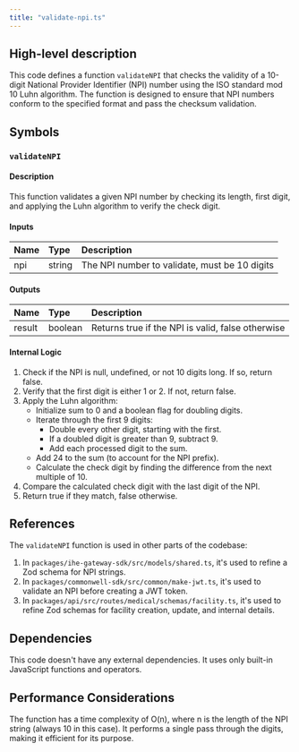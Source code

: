 ```yaml
---
title: "validate-npi.ts"
---
```


## High-level description
This code defines a function `validateNPI` that checks the validity of a 10-digit National Provider Identifier (NPI) number using the ISO standard mod 10 Luhn algorithm. The function is designed to ensure that NPI numbers conform to the specified format and pass the checksum validation.

## Symbols

### `validateNPI`
#### Description
This function validates a given NPI number by checking its length, first digit, and applying the Luhn algorithm to verify the check digit.

#### Inputs
| Name | Type | Description |
|:-----|:-----|:------------|
| npi | string | The NPI number to validate, must be 10 digits |

#### Outputs
| Name | Type | Description |
|:-----|:-----|:------------|
| result | boolean | Returns true if the NPI is valid, false otherwise |

#### Internal Logic
1. Check if the NPI is null, undefined, or not 10 digits long. If so, return false.
2. Verify that the first digit is either 1 or 2. If not, return false.
3. Apply the Luhn algorithm:
   - Initialize sum to 0 and a boolean flag for doubling digits.
   - Iterate through the first 9 digits:
     - Double every other digit, starting with the first.
     - If a doubled digit is greater than 9, subtract 9.
     - Add each processed digit to the sum.
   - Add 24 to the sum (to account for the NPI prefix).
   - Calculate the check digit by finding the difference from the next multiple of 10.
4. Compare the calculated check digit with the last digit of the NPI.
5. Return true if they match, false otherwise.

## References
The `validateNPI` function is used in other parts of the codebase:
1. In `packages/ihe-gateway-sdk/src/models/shared.ts`, it's used to refine a Zod schema for NPI strings.
2. In `packages/commonwell-sdk/src/common/make-jwt.ts`, it's used to validate an NPI before creating a JWT token.
3. In `packages/api/src/routes/medical/schemas/facility.ts`, it's used to refine Zod schemas for facility creation, update, and internal details.

## Dependencies
This code doesn't have any external dependencies. It uses only built-in JavaScript functions and operators.

## Performance Considerations
The function has a time complexity of O(n), where n is the length of the NPI string (always 10 in this case). It performs a single pass through the digits, making it efficient for its purpose.